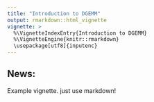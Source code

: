 ```yaml
---
title: "Introduction to DGEMM"
output: rmarkdown::html_vignette
vignette: >
  %\VignetteIndexEntry{Introduction to DGEMM}
  %\VignetteEngine{knitr::rmarkdown}
  \usepackage[utf8]{inputenc}
---
```

## News:
Example vignette. just use markdown!

